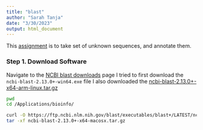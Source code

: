 ```yaml
---
title: "blast"
author: "Sarah Tanja"
date: "3/30/2023"
output: html_document
---
```


This [assignment](https://sr320.github.io/course-fish546-2023/assignments/01-blast.html) is to take set of unknown sequences, and annotate them.

### Step 1. Download Software 

Navigate to the [NCBI blast downloads](https://ftp.ncbi.nlm.nih.gov/blast/executables/blast+/LATEST/) page I tried to first download the `ncbi-blast-2.13.0+-win64.exe` file I also downloaded the [ncbi-blast-2.13.0+-x64-arm-linux.tar.gz](https://ftp.ncbi.nlm.nih.gov/blast/executables/blast+/LATEST/ncbi-blast-2.13.0+-x64-arm-linux.tar.gz)

```bash
pwd
cd /Applications/bioinfo/
```

```bash
curl -O https://ftp.ncbi.nlm.nih.gov/blast/executables/blast+/LATEST/ncbi-blast-2.13.0+-x64-macosx.tar.gz
tar -xf ncbi-blast-2.13.0+-x64-macosx.tar.gz
```
